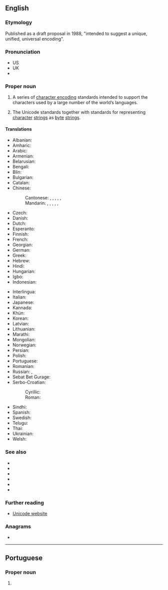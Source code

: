{{selfref|For Wiktionary's use of Unicode, see [[Wiktionary:Unicode]]}}
==English==
{{wikipedia}}

===Etymology===
Published as a draft proposal in 1988, "intended to suggest a unique, unified, universal encoding".

===Pronunciation===
* US {{IPA|/ˈjunɪˌkoːd/|lang=en}}
* UK {{IPA|/ˈjuːnɪˌkəʊd/|lang=en}}
* {{audio|en-uk-Unicode.ogg|Audio (UK)|lang=en}}

===Proper noun===
{{en-proper noun}}

# {{lb|en|computing}} A series of [[character encoding]] standards intended to support the characters used by a large number of the world’s languages.
# {{lb|en|computing}} The Unicode standards together with standards for representing [[character]] [[string]]s as [[byte]] [[string]]s.

====Translations====
{{trans-top|series of computer encoding standards}}
* Albanian: {{t|sq|Unicode}}
* Amharic: {{t|am|ዩኒኮድ}}
* Arabic: {{t|ar|يُونِيكُود|m}}
* Armenian: {{t|hy|Յունիկոդ}}
* Belarusian: {{t|be|Юніко́д|m}}
* Bengali: {{t+|bn|ইউনিকোড}}
* Blin: {{t|byn|ዩኒኮድ}}
* Bulgarian: {{t|bg|Унико́д|m}}
* Catalan: {{t|ca|Unicode|m}}
* Chinese:
*: Cantonese: {{t|yue|統一碼}}, {{t|yue|统一码|tr=tung2 jat1 maa5}}, {{t|yue|萬國碼}}, {{t|yue|万国码|tr=maan6 gwok3 maa5}}, {{t|yue|單一碼}}, {{t|yue|单一码|tr=daan1 jat1 maa5}}
*: Mandarin: {{t+|cmn|統一碼}}, {{t+|cmn|统一码|tr=tǒngyīmǎ}}, {{t+|cmn|萬國碼}}, {{t+|cmn|万国码|tr=wànguómǎ}}, {{t+|cmn|單一碼}}, {{t+|cmn|单一码|tr=dānyīmǎ}}
* Czech: {{t|cs|Unicode}}
* Danish: {{t|da|Unicode}}
* Dutch: {{t+|nl|Unicode}}
* Esperanto: {{t|eo|Unikodo}}
* Finnish: {{t|fi|Unicode}}
* French: {{t+|fr|Unicode|m}}
* Georgian: {{t|ka|უნიკოდი}}
* German: {{t+|de|Unicode|m}}
* Greek: {{t+|el|Unicode|n}}
* Hebrew: {{t+|he|יוניקוד|tr=yunikod}}
* Hindi: {{t|hi|यूनिकोड}}
* Hungarian: {{t|hu|Unicode}}
* Igbo: {{t|ig|Yunikod}}
* Indonesian: {{t|id|Unicode}}
{{trans-mid}}
* Interlingua: {{t|ia|Unicode}}
* Italian: {{t+|it|Unicode|m}}
* Japanese: {{t|ja|ユニコード|tr=yunikōdo}}
* Kannada: {{t|kn|ಯುನಿಕೋಡ್}}
* Khün: {{t|kkh|ᨿᩪᨶᩥᨤ᩠ᨯᩰᨯ᩼}}
* Korean: {{t+|ko|유니코드}}
* Latvian: {{t|lv|Unikods|m}}
* Lithuanian: {{t|lt|Unikodas|m}}
* Marathi: {{t|mr|युनिकोड}}
* Mongolian: {{t|mn|Юникод}}
* Norwegian: {{t|no|Unicode}}
* Persian: {{t|fa|یونیکد|tr=yuni-kod}}
* Polish: {{t|pl|Unicode}}
* Portuguese: {{t|pt|Unicode|m}}
* Romanian: {{t|ro|Unicode|m}}
* Russian: {{t+|ru|Юнико́д|m}}, {{t|ru|Унико́д|m}}
* Sebat Bet Gurage: {{t|sgw|ዩኒኮድ}}
* Serbo-Croatian:
*: Cyrillic: {{t|sh|Уникод|m}}
*: Roman: {{t|sh|Unikod|m}}
* Sindhi: {{t|sd|يونيڪوڊ}}
* Spanish: {{t+|es|Unicode|m}}
* Swedish: {{t|sv|Unicode}}
* Telugu: {{t+|te|విశ్వ సంకేత మాల}}
* Thai: {{t|th|ยูนิโคด|tr=yooníkôht}}
* Ukrainian: {{t|uk|Юніко́д|m}}
* Welsh: {{t+|cy|Unicode}}
{{trans-bottom}}

===See also===
* {{l|en|ASCII}}
* {{l|en|EBCDIC}}
* {{l|en|UTF-7}}
* {{l|en|UTF-8}}
* {{l|en|UTF-16}}
* {{l|en|Appendix:Unicode}}

===Further reading===
* [http://www.unicode.org Unicode website]

===Anagrams===
* {{anagrams|en|doucine}}

----

==Portuguese==

===Proper noun===
{{pt-proper noun|m}}

# {{lb|pt|computing}} {{l|en|Unicode}} {{gloss|series of computer encoding standards}}